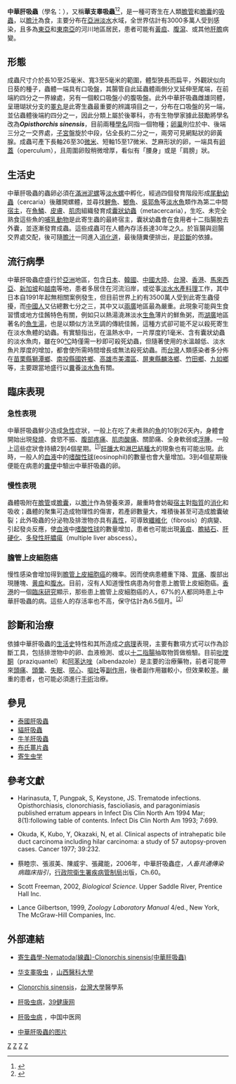 {{Speciesbox
| image = Clonorchis sinensis.jpg
| taxon = Clonorchis sinensis
| parent authority = Poche, 1926
| authority = Looss, 1907
}}
'''中華肝吸蟲'''（學名：''{{lang|la|Clonorchis sinensis}}''），又稱'''華支睾吸蟲'''<ref name="rsghb1">{{cite journal |url=http://www.rsghb.cn/CN/Y2018/V34/I10/873 |author1=[[朱慕春|朱慕春]] |author2=[[刘劲峰|刘劲峰]] |author3=[[陆忠奎|陆忠奎]] |author4=[[孔德龙|孔德龙]] |year=2018 |title=华支睾吸虫排泄分泌抗原McAb的制备及双抗夹心ELISA的初步建立 |journal=《[[中国人兽共患病学报|中国人兽共患病学报]]》 |volume=34 |issue=10 |pages=873-877 |doi=10.3969/j.issn.1002-2694.2018.00.154 |language=zh-hans |author= |access-date=2018-12-01 |archive-url=https://web.archive.org/web/20181201180901/http://www.rsghb.cn/CN/Y2018/V34/I10/873 |archive-date=2018-12-01 |dead-url=yes }}</ref><ref name="rsghb2">{{cite journal |url=http://www.rsghb.cn/CN/Y2018/V34/I10/957 |title=芜湖水域麦穗鱼感染华支睾吸虫囊蚴的调查 |author1=[[蒋峰|蒋峰]] |author2=[[张浩|张浩]] |year=2018 |journal=《[[中国人兽共患病学报|中国人兽共患病学报]]》 |volume=34 |issue=10 |pages=957-960 |doi=10.3969/j.issn.1002-2694.2018.00.178 |language=zh-hans |author= |access-date=2018-12-01 |archive-url=https://web.archive.org/web/20181201222804/http://www.rsghb.cn/CN/Y2018/V34/I10/957 |archive-date=2018-12-01 |dead-url=yes }}</ref>，是一種可寄生在人類[[膽管|膽管]]和[[膽囊|膽囊]]的[[吸蟲|吸蟲]]，以[[膽汁|膽汁]]為食，主要分布在[[亞洲|亞洲]][[淡水|淡水]]水域，全世界估計有3000多萬人受到感染，且多為[[東亞|東亞]]和[[東南亞|東南亞]]的河川地區居民，患者可能有[[黃疸|黃疸]]、[[腹瀉|腹瀉]]、或其他[[肝|肝]][[膽|膽]]病變。

== 形態 ==
成蟲尺寸介於長10至25毫米、寬3至5毫米的範圍，體型狹長而扁平，外觀狀似向日葵的種子，蟲體一端具有口吸盤，其腸管自此延蟲體兩側分叉延伸至尾端，在前端約四分之一界線處，另有一個較口吸盤小的腹吸盤。此外中華肝吸蟲雌雄同體，呈珊瑚狀分支的[[睪丸|睪丸]]是此寄生蟲最重要的辨識項目之一，分布在口吸盤的另一端，並佔蟲體後端約四分之一，因此分類上屬於後睪科，亦有生物學家據此鼓勵將學名改為'''''Opisthorchis sinensis'''''，目前兩種[[學名|學名]]同指一個物種；[[卵巢|卵巢]]則位於中、後端三分之一交界處，[[子宮|子宮]]盤旋於中段，佔全長約二分之一，兩旁可見網點狀的卵黃腺。成蟲可產下長軸26至30[[微米|微米]]、短軸15至17微米、芝麻形狀的卵，一端具有[[卵蓋|卵蓋]]（operculum），且周圍卵殼稍微增厚，看似有「腰身」或是「肩膀」狀。

== 生活史 ==
中華肝吸蟲的蟲卵必須在[[滿洲泥螺|滿洲泥螺]]等[[淡水螺|淡水螺]]中孵化，經過四個發育階段形成[[尾動幼蟲|尾動幼蟲]]（cercaria）後離開螺體，並尋找[[鯉魚|鯉魚]]、[[鯽魚|鯽魚]]、[[吳郭魚|吳郭魚]]等[[淡水魚|淡水魚]]類作為第二中間[[宿主|宿主]]，在[[魚鱗|魚鱗]]、[[皮膚|皮膚]]、[[肌肉|肌肉]]組織發育成[[囊狀幼蟲|囊狀幼蟲]]（metacercaria），生吃、未完全熟食這些魚的[[哺乳動物|哺乳動物]]是此寄生蟲的最終宿主，囊狀幼蟲會在食用者十二指腸脫去外囊，並逐漸發育成蟲。這些成蟲可在人體內存活長達30年之久。於盲腸與迴腸交界處交配，後可隨[[膽汁|膽汁]]一同進入[[消化道|消化道]]，最後隨糞便排出，是[[診斷|診斷]]的依據。

== 流行病學 ==
中華肝吸蟲症盛行於[[亞洲|亞洲]]地區，包含[[日本|日本]]、[[韓國|韓國]]、[[中國大陸|中國大陸]]、[[台灣|台灣]]、[[香港|香港]]、[[馬來西亞|馬來西亞]]、[[新加坡|新加坡]]和[[越南|越南]]等地，患者多居住在河流沿岸，或從事[[淡水|淡水]][[水產|水產]][[料理|料理]]工作，其中日本自1991年起無相關案例發生，但目前世界上約有3500萬人受到此寄生蟲侵擾，而[[中國人|中國人]]又佔總數七分之三，其中又以[[兩廣|兩廣]]地區最為嚴重。此現象可能與生食習慣或地方佳餚特色有關，例如只以熱湯澆淋淡水[[生魚|生魚]]薄片的鮮魚粥，而[[湖廣|湖廣]]地區著名的[[魚生湯|魚生湯]]，也是以類似方法烹調的傳統佳餚，這種方式卻可能不足以殺死寄生在淡水魚體的幼蟲。有實驗指出，在溫熱水中，一片厚度約1毫米、含有囊狀幼蟲的淡水魚肉，雖在90[[℃|℃]]時僅需一秒即可殺死幼蟲，但隨著使用的水溫越低、淡水魚片厚度的增加，都會使所需時間增長或無法殺死幼蟲。而[[台灣|台灣]]人類感染者多分佈在[[苗栗縣|苗栗縣]][[獅潭鄉|獅潭鄉]]、[[南投縣|南投縣]][[國姓鄉|國姓鄉]]、[[高雄市|高雄市]][[美濃區|美濃區]]、[[屏東縣|屏東縣]][[麟洛鄉|麟洛鄉]]、[[竹田鄉|竹田鄉]]、[[九如鄉|九如鄉]]等，主要跟當地盛行以[[糞|糞]]養[[淡水魚|淡水魚]]有關。

== 臨床表現 ==
=== 急性表現 ===
中華肝吸蟲鮮少造成[[急性|急性]]症狀，一般上在吃了未煮熟的[[魚|魚]]的10到26天內，身體會開始出現[[發燒|發燒]]、食慾不振、[[腹痛|腹部疼痛]]、[[肌肉痛|肌肉酸痛]]、關節痛、全身軟弱或[[浮腫|浮腫]]。一般上這些症狀會持續2到4個星期。<sup>[[#注釋|[1]]]</sup>[[肝腫大|肝腫大]]和[[淋巴結種大|淋巴結種大]]的現象也有可能出現。此時，一般人的[[血液|血液]]中的[[嗜酸性球|嗜酸性球]](eosinophil)的數量也會大量增加。3到4個星期後便能在病患的[[糞便|糞便]]中驗出中華肝吸蟲的卵。

=== 慢性表現 ===
蟲體吸附在[[膽管|膽管]]或[[膽囊|膽囊]]，以[[膽汁|膽汁]]作為營養來源，嚴重時會妨礙[[宿主|宿主]]對[[脂質|脂質]]的[[消化|消化]]和吸收；蟲體的聚集可造成物理性的傷害，若產卵數量大，堆積後甚至可造成膽囊破裂；此外吸蟲的分泌物及排泄物亦具有[[毒性|毒性]]，可導致[[纖維化|纖維化]]（fibrosis）的病變、引起發炎反應，使[[血液|血液]]中[[嗜酸性球|嗜酸性球]]的數量增加，患者也可能出現[[黃疸|黃疸]]、[[膽結石|膽結石]]、[[肝硬化|肝硬化]]、[[多發性肝膿瘍|多發性肝膿瘍]]（multiple liver abscess）。
=== 膽管上皮細胞癌 ===
慢性感染會增加得到[[膽管上皮細胞癌|膽管上皮細胞癌]]的機率。因而使病患體重下降、[[胃痛|胃痛]]、腹部出現腫塊、[[黄疸|黄疸]]和[[腹水|腹水]]。目前，沒有人知道慢性病患為何會患上膽管上皮細胞癌。[[香港|香港]]的一個[[臨床研究|臨床研究]]顯示，那些患上膽管上皮細胞癌的人，67%的人都同時患上中華肝吸蟲的病。這些人的存活率也不高，保守估計為6.5個月。<sup>[[#注釋|[2]]]</sup>

== 診斷和治療 ==
依據中華肝吸蟲的[[生活史|生活史]]特性和其所造成之[[病理|病理]]表現，主要有數項方式可以作為診斷工具，包括排泄物中的卵、血液檢測、或以[[十二指腸|十二指腸]]抽取物質做檢驗。目前[[吡喹酮|吡喹酮]]（praziquantel）和[[阿苯达唑|阿苯达唑]]（albendazole）是主要的治療藥物，前者可能帶來[[頭痛|頭痛]]、[[頭暈|頭暈]]、[[失眠|失眠]]、[[噁心|噁心]]、[[嘔吐|嘔吐]]等[[副作用|副作用]]，後者副作用雖較小，但效果較差。嚴重的患者，也可能必須進行[[手術|手術]]治療。

== 參見 ==
* [[泰國肝吸蟲|泰國肝吸蟲]]
* [[貓肝吸蟲|貓肝吸蟲]]
* [[牛羊肝吸蟲|牛羊肝吸蟲]]
* [[布氏薑片蟲|布氏薑片蟲]]
* [[寄生虫学|寄生虫学]]

== 參考文獻 ==
{{refs}}
* {{en}}Harinasuta, T, Pungpak, S, Keystone, JS. Trematode infections. Opisthorchiasis, clonorchiasis, fascioliasis, and paragonimiasis published erratum appears in Infect Dis Clin North Am 1994 Mar; 8(1):following table of contents. Infect Dis Clin North Am 1993; 7:699.
* {{en}}Okuda, K, Kubo, Y, Okazaki, N, et al. Clinical aspects of intrahepatic bile duct carcinoma including hilar carcinoma: a study of 57 autopsy-proven cases. Cancer 1977; 39:232.
* {{zh}}蔡睦宗、張淑美、陳威宇、張藏能，2006年，中華肝吸蟲症，''人畜共通傳染病臨床指引''，[[行政院衛生署|行政院衛生署]][[疾病管制局|疾病管制局]]出版，Ch.60。
* {{en}}Scott Freeman, 2002, ''Biological Science''. Upper Saddle River, Prentice Hall Inc.
* {{en}}Lance Gilbertson, 1999, ''Zoology Laboratory Manual'' 4/ed., New York, The McGraw-Hill Companies, Inc.

== 外部連結 ==
*[http://smallcollation.blogspot.com/2013/02/nematoda-clonorchis-sinensis.html 寄生蟲學-Nematoda(線蟲)-Clonorchis sinensis(中華肝吸蟲)] {{Wayback|url=http://smallcollation.blogspot.com/2013/02/nematoda-clonorchis-sinensis.html |date=20201120110127 }}
* {{zh}}[http://www.sxmu.edu.cn/jsc//asp/detail.asp?id=374&newstype=%CD%F8%C2%E7%D7%CA%D4%B4 华支睾吸虫] {{Wayback|url=http://www.sxmu.edu.cn/jsc//asp/detail.asp?id=374&newstype=%CD%F8%C2%E7%D7%CA%D4%B4 |date=20070929022132 }}，[[山西醫科大學|山西醫科大學]]
* {{zh}}[https://web.archive.org/web/20051104101241/http://medstudy.webmd.idv.tw/paras/index.php?or1=02&or2=03 Clonorchis sinensis]，[[台灣大學|台灣大學]]醫學系
* {{zh-hans}}[https://web.archive.org/web/20090813211511/http://jbk.39.net/keshi/ganbing/detail/48f59.html 肝吸虫病]，[[39健康网|39健康网]]
* {{zh-hans}}[http://www.cn939.com/tcm-article-read-16525.html 肝吸虫病] {{Wayback|url=http://www.cn939.com/tcm-article-read-16525.html |date=20181002193848 }}，中国中医网
* [https://www.biolib.cz/IMG/GAL/17425.jpg 中華肝吸蟲的图片] {{Wayback|url=https://www.biolib.cz/IMG/GAL/17425.jpg |date=20201105062750 }}

{{Taxonbar|from=Q1074210}}

[[Category:寄生蟲|Z]]
[[Category:後睪科|Z]]
[[Category:單模屬動物|Z]]
[[Category:1907年描述的动物|Z]]